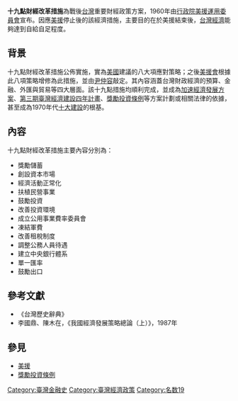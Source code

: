 '''十九點財經改革措施'''為戰後[[台灣|台灣]]重要財經政策方案，1960年由[[行政院美援運用委員會|行政院美援運用委員會]]宣布。因應[[美援|美援]]停止後的該經濟措施，主要目的在於美援結束後，[[台灣經濟|台灣經濟]]能夠達到自給自足程度。

==背景==
十九點財經改革措施公佈實施，實為[[美國|美國]]建議的八大項應對策略；之後[[美援會|美援會]]根據此八項策略增修為此措施，並由[[尹仲容|尹仲容]]敲定。其內容涵蓋台灣財政經濟的預算、金融、外匯與貿易等四大層面。該十九點措施均順利完成，並成為[[加速經濟發展方案|加速經濟發展方案]]、[[第三期臺灣經濟建設四年計畫|第三期臺灣經濟建設四年計畫]]、[[獎勵投資條例|獎勵投資條例]]等方案計劃或相關法律的依據，甚至成為1970年代[[十大建設|十大建設]]的根基。

==內容==
十九點財經改革措施主要內容分別為：
*獎勵儲蓄
*創設資本市場
*經濟活動正常化
*扶植民營事業
*鼓勵投資
*改善投資環境
*成立公用事業費率委員會
*凍結軍費
*改善租稅制度
*調整公務人員待遇
*建立中央銀行體系
*單一匯率
*鼓勵出口

==參考文獻==
*《台灣歷史辭典》
*李國鼎、陳木在，《我國經濟發展策略總論（上）》，1987年
==參見==
*[[美援|美援]]
*[[獎勵投資條例|獎勵投資條例]]

[[Category:臺灣金融史|Category:臺灣金融史]]
[[Category:臺灣經濟政策|Category:臺灣經濟政策]]
[[Category:名数19|Category:名数19]]